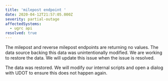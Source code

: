 ```yaml
---
title: 'milepost endpoint '
date: 2020-04-12T21:57:05.000Z
severity: partial-outage
affectedSystems:
  - ugrc api
resolved: true
---
```



The milepost and reverse milepost endpoints are returning no values. The data source backing this data was unintentionally modified. We are working to restore the data. We will update this issue when the issue is resolved.

<Update date="2020-04-13T12:16:44.000Z">
  The data was restored. We will modify our internal scripts and open a dialog with UDOT to ensure this does not happen
  again.
</Update>
